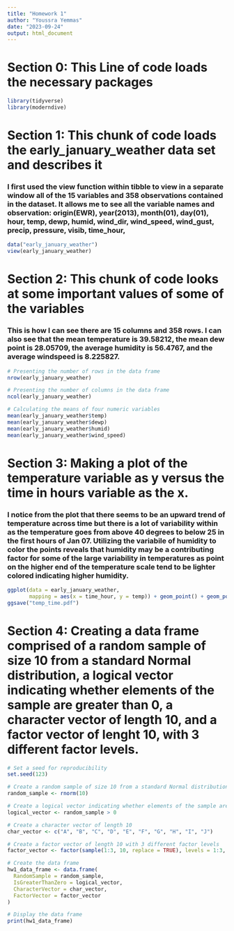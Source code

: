```yaml
---
title: "Homework 1"
author: "Youssra Yemmas"
date: "2023-09-24"
output: html_document
---
```


# Section 0: This Line of code loads the necessary packages
```r
library(tidyverse)
library(moderndive)
```

# Section 1: This chunk of code loads the early_january_weather data set and describes it
### I first used the view function within tibble to view in a separate window all of the 15 variables and 358 observations contained in the dataset. It allows me to see all the variable names and observation: origin(EWR), year(2013), month(01), day(01), hour, temp, dewp, humid, wind_dir, wind_speed, wind_gust, precip, pressure, visib, time_hour,
```r
data("early_january_weather")
view(early_january_weather)
```

# Section 2: This chunk of code looks at some important values of some of the variables
### This is how I can see there are 15 columns and 358 rows. I can also see that the mean temperature is 39.58212, the mean dew point is 28.05709, the average humidity is 56.4767, and the average windspeed is 8.225827.
```r
# Presenting the number of rows in the data frame
nrow(early_january_weather)

# Presenting the number of columns in the data frame
ncol(early_january_weather)

# Calculating the means of four numeric variables
mean(early_january_weather$temp)
mean(early_january_weather$dewp)
mean(early_january_weather$humid)
mean(early_january_weather$wind_speed)
```

# Section 3: Making a plot of the temperature variable as y versus the time in hours variable as the x. 
### I notice from the plot that there seems to be an upward trend of temperature across time but there is a lot of variability within as the temperature goes from above 40 degrees to below 25 in the first hours of Jan 07. Utilizing the variabile of humidity to color the points reveals that humidity may be a contributing factor for some of the large variability in temperatures as point on the higher end of the temperature scale tend to be lighter colored indicating higher humidity. 
```r
ggplot(data = early_january_weather, 
       mapping = aes(x = time_hour, y = temp)) + geom_point() + geom_point( mapping = aes(x = time_hour, y = temp, color = humid))
ggsave("temp_time.pdf")
```

# Section 4: Creating a data frame comprised of a random sample of size 10 from a standard Normal distribution, a logical vector indicating whether elements of the sample are greater than 0, a character vector of length 10, and a factor vector of lenght 10, with 3 different factor levels.

```r
# Set a seed for reproducibility
set.seed(123)

# Create a random sample of size 10 from a standard Normal distribution
random_sample <- rnorm(10)

# Create a logical vector indicating whether elements of the sample are greater than 0
logical_vector <- random_sample > 0

# Create a character vector of length 10
char_vector <- c("A", "B", "C", "D", "E", "F", "G", "H", "I", "J")

# Create a factor vector of length 10 with 3 different factor levels
factor_vector <- factor(sample(1:3, 10, replace = TRUE), levels = 1:3, labels = c("Level1", "Level2", "Level3"))

# Create the data frame
hw1_data_frame <- data.frame(
  RandomSample = random_sample,
  IsGreaterThanZero = logical_vector,
  CharacterVector = char_vector,
  FactorVector = factor_vector
)

# Display the data frame
print(hw1_data_frame)

```

